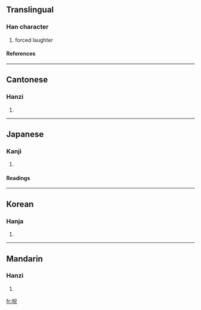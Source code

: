 ==Translingual==
===Han character===
{{Han char|rn=30|rad=口|as=08|sn=11|four=6701<sub>7</sub>|canj=口竹X山 (RHXU)}}
# forced laughter
====References====
{{Han ref|kx=0193.230|dkj=03766|dj=0414.020|hdz=10642.040|uh=5532|ud=21810|bh=D4A2|bd=54434}}
----
==Cantonese==
===Hanzi===
{{yue-hanzi|jyut=|y=yi4}}
# {{defn|Cantonese}}
----
==Japanese==
===Kanji===
{{ja-kanji|grade=|rs=口08}}
# {{defn|Japanese}} 
====Readings====
{{ja-readings|on=[[じ]] (ji), [[に]] (ni), [[あい]] (ai)|kun=[[へつらう]] (hetsurau), [[かたこと]] (katakoto)}}
----
==Korean==
===Hanja===
{{ko-hanja|hangeul=[[아]], [[애]]|rv=a, ae|mr=a, ae}}
# {{defn|Korean}}
----
==Mandarin==
===Hanzi===
{{cmn-hanzi|pin=[[ér]] ([[er2]])|wg=erh<sup>2</sup>}}
# {{defn|Mandarin}}

[[fr:唲]]